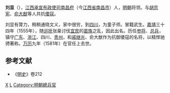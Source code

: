 '''刘显'''（{{bd|？||1581年|}}），[[江西承宣布政使司|江西承宣布政使司]][[南昌府|南昌府]]（今[[江西省|江西省]][[南昌市|南昌市]]）人，[[明朝|明朝]]将领。与[[胡宗宪|胡宗宪]]、[[俞大猷|俞大猷]]等人共抗[[倭寇|倭寇]]。

刘显有膂力，稍稍通晓文义，家中很穷，到[[四川|四川]]，为童子师。冒籍武生。[[嘉靖|嘉靖]]三十四年（1555年），随[[巡抚|巡抚]]张臬讨伐[[宜宾|宜宾]]的[[苗族|苗族]]之乱，因此出名。历任[[参将|参将]]、[[总兵|总兵]]，镇守[[广东|广东]]、[[浙江|浙江]]、四川、[[贵州|贵州]]，和[[戚继光|戚继光]]、俞大猷作为抗御倭寇的名将，以精悍驰骋著称。[[万历|万历]]九年（1581年）在官任上去世。
==参考文献==
* 《[[明史|明史]]》卷212
[[Category:刘姓|X]]
[[Category:南昌人|L]]
[[Category:明朝總兵官|Category:明朝總兵官]]